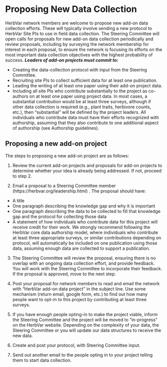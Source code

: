 # Proposing New Data Collection

HerbVar network members are welcome to propose new add-on data collection efforts. These will typically involve sending a new protocol to HerbVar Site PIs to use in field data collection. The Steering Committee will open calls for proposals for new add-on data collection periodically and review proposals, including by surveying the network membership for interest in each proposal, to ensure the network is focusing its efforts on the most important data collection objectives with the highest probability of success. **_Leaders of add-on projects must commit to:_**

- Creating the data-collection protocol with input from the Steering Committee.
- Recruiting site PIs to collect sufficient data for at least one publication.
- Leading the writing of at least one paper using their add-on project data.
- Including all site PIs who contribute substantially to the project as co-authors on at least one paper using project data. In most cases, a substantial contribution would be at least three surveys, although if other data collection is required (e.g., plant traits, herbivore counts, etc.), then “substantial” will be defined by the project leaders. All individuals who contribute data must have their efforts recognized with authorship, assuming that they also contribute to one additional aspect of authorship (see Authorship guidelines). 

## Proposing a new add-on project

The steps to proposing a new add-on project are as follows: 

1. Review the current add-on projects and proposals for add-on projects to determine whether your idea is already being addressed. If not, proceed to step 2. 

2. Email a proposal to a Steering Committee member (https://herbvar.org/leadership.html) . The proposal should have: 

- A title
- One paragraph describing the knowledge gap and why it is important
- One paragraph describing the data to be collected to fill that knowledge gap and the protocol for collecting those data 
- A statement of how individuals who contribute data for this project will receive credit for their work. We strongly recommend following the HerbVar core data authorship model, where individuals who contribute at least three appropriate surveys, or similar contributions depending on protocol, will automatically be included on one publication using those data, assuming enough data are collected to support a publication. 

3. The Steering Committee will review the proposal, ensuring there is no overlap with an ongoing data collection effort, and provide feedback. You will work with the Steering Committee to incorporate their feedback. If the proposal is approved, move to the next step.

4. Post your proposal for network members to read and email the network with “HerbVar add-on data project” in the subject line. Use some mechanism (return email, google form, etc.) to find out how many people want to opt-in to this project by contributing at least three surveys. 

5. If you have enough people opting-in to make the project viable, inform the Steering Committee and the project will be moved to “in-progress” on the HerbVar website. Depending on the complexity of your data, the Steering Committee or you will update our data structures to receive the new data.

6. Create and post your protocol, with Steering Committee input.

7. Send out another email to the people opting in to your project telling them to start data collection.




